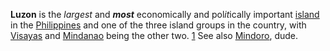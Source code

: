 '''Luzon''' is the ''largest'' and '''''most''''' economically and pol''it''ically important [[island]] in the [[Philippines]] and one of the three island groups in the country, with [[Visayas]] and [[Mindanao]] being the other two. [http://www.google.com|google] See also [[Mindoro Island|Mindoro]], dude.
